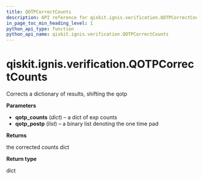 ```yaml
---
title: QOTPCorrectCounts
description: API reference for qiskit.ignis.verification.QOTPCorrectCounts
in_page_toc_min_heading_level: 1
python_api_type: function
python_api_name: qiskit.ignis.verification.QOTPCorrectCounts
---
```


<span id="qiskit-ignis-verification-qotpcorrectcounts" />

# qiskit.ignis.verification.QOTPCorrectCounts

<Function id="qiskit.ignis.verification.QOTPCorrectCounts" name="QOTPCorrectCounts" isDedicatedPage={true} github="https://github.com/qiskit-community/qiskit-ignis/tree/stable/0.5/qiskit/ignis/verification/accreditation/qotp.py" signature="QOTPCorrectCounts(qotp_counts, qotp_postp)">
  Corrects a dictionary of results, shifting the qotp

  **Parameters**

  *   **qotp\_counts** (*dict*) – a dict of exp counts
  *   **qotp\_postp** (*list*) – a binary list denoting the one time pad

  **Returns**

  the corrected counts dict

  **Return type**

  dict
</Function>

